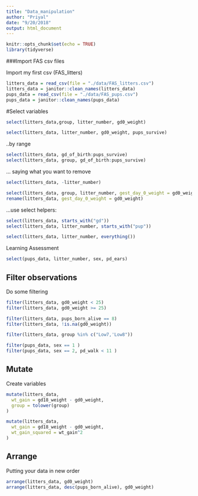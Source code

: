 ```yaml
---
title: "Data_manipulation"
author: "Priyal"
date: "9/20/2018"
output: html_document
---
```


```r
knitr::opts_chunk$set(echo = TRUE)
library(tidyverse)
```

###Import FAS csv files

Import my first csv (FAS_litters)

```r
litters_data = read_csv(file = "./data/FAS_litters.csv")
litters_data = janitor::clean_names(litters_data)
pups_data = read_csv(file = "./data/FAS_pups.csv")
pups_data = janitor::clean_names(pups_data)
```


#Select variables

```r
select(litters_data,group, litter_number, gd0_weight)

select(litters_data, litter_number, gd0_weight, pups_survive)
```

..by range

```r
select(litters_data, gd_of_birth:pups_survive)
select(litters_data, group, gd_of_birth:pups_survive)
```

... saying what you want to remove

```r
select(litters_data, -litter_number)
```



```r
select(litters_data, group, litter_number, gest_day_0_weight = gd0_weight)
rename(litters_data, gest_day_0_weight = gd0_weight)
```


...use select helpers:

```r
select(litters_data, starts_with("gd"))
select(litters_data, litter_number, starts_with("pup"))

select(litters_data, litter_number, everything())
```

Learning Assessment

```r
select(pups_data, litter_number, sex, pd_ears)
```

## Filter observations

Do some filtering 

```r
filter(litters_data, gd0_weight < 25)
filter(litters_data, gd0_weight >= 25)

filter(litters_data, pups_born_alive == 8)
filter(litters_data, !is.na(gd0_weight))

filter(litters_data, group %in% c("Low7,'Low8"))

```


```r
filter(pups_data, sex == 1 )
filter(pups_data, sex == 2, pd_walk < 11 )
```

## Mutate

Create variables

```r
mutate(litters_data,
  wt_gain = gd18_weight - gd0_weight,
  group = tolower(group)
)

mutate(litters_data,
  wt_gain = gd18_weight - gd0_weight,
  wt_gain_squared = wt_gain^2
)
```

## Arrange

Putting your data in new order

```r
arrange(litters_data, gd0_weight)
arrange(litters_data, desc(pups_born_alive), gd0_weight)
```

